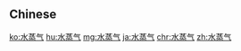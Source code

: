 {{also|水蒸氣}}
==Chinese==
{{zh-see|水蒸氣}}

[[ko:水蒸气]]
[[hu:水蒸气]]
[[mg:水蒸气]]
[[ja:水蒸气]]
[[chr:水蒸气]]
[[zh:水蒸气]]